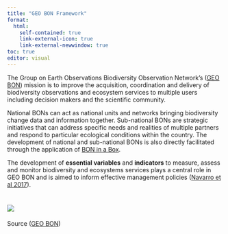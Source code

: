 ```yaml
---
title: "GEO BON Framework"
format:
  html:
    self-contained: true
    link-external-icon: true
    link-external-newwindow: true
toc: true
editor: visual
---
```


The Group on Earth Observations Biodiversity Observation Network's ([GEO BON](https://geobon.org/#:~:text=GEO%20BON%20%E2%80%93%20The%20Group%20on%20Earth%20Observations%20Biodiversity%20Observation%20Network)) mission is to improve the acquisition, coordination and delivery of biodiversity observations and ecosystem services to multiple users including decision makers and the scientific community.

National BONs can act as national units and networks bringing biodiversity change data and information together. Sub-national BONs are strategic initiatives that can address specific needs and realities of multiple partners and respond to particular ecological conditions within the country. The development of national and sub-national BONs is also directly facilitated through the application of [BON in a Box](https://boninabox.geobon.org/).

The development of **essential variables** and **indicators** to measure, assess and monitor biodiversity and ecosystems services plays a central role in GEO BON and is aimed to inform effective management policies ([Navarro et al 2017](https://www.sciencedirect.com/science/article/pii/S1877343517301665)).

# ![](https://geobon.org/wp-content/uploads/2018/04/governance_GEOBON_16042018.jpg)

Source ([GEO BON](https://geobon.org/about/governance/))
